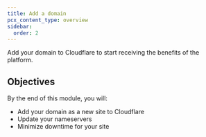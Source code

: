 ```yaml
---
title: Add a domain
pcx_content_type: overview
sidebar:
  order: 2
---
```


Add your domain to Cloudflare to start receiving the benefits of the platform.

## Objectives

By the end of this module, you will:

- Add your domain as a new site to Cloudflare
- Update your nameservers
- Minimize downtime for your site
